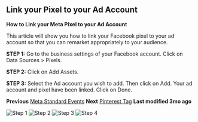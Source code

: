 ## Link your Pixel to your Ad Account

**How to Link your Meta Pixel to your Ad Account**

This article will show you how to link your Facebook pixel to your ad account so that you can remarket appropriately to your audience.

**STEP 1:**
Go to the business settings of your Facebook account. Click on Data Sources > Pixels.

**STEP 2:**
Click on Add Assets.

**STEP 3:**
Select the Ad account you wish to add. Then click on Add.
Your ad account and pixel have been linked. Click on Done.

**Previous**
[Meta Standard Events](#)
**Next**
[Pinterest Tag](#)
**Last modified 3mo ago**

![Step 1](https://cdn.aasaan.app/docs/link/link_1.png)
![Step 2](https://cdn.aasaan.app/docs/link/link_2.png)
![Step 3](https://cdn.aasaan.app/docs/link/link_3.png)
![Step 4](https://cdn.aasaan.app/docs/link/link_4.png)

